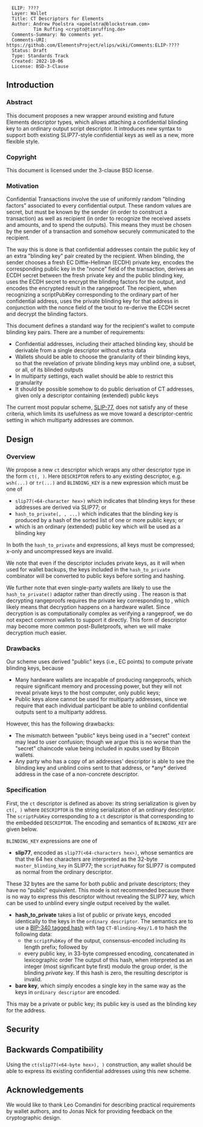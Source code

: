 <pre>
  ELIP: ????
  Layer: Wallet
  Title: CT Descriptors for Elements
  Author: Andrew Poelstra <apoelstra@blockstream.com>
          Tim Ruffing <crypto@timruffing.de>
  Comments-Summary: No comments yet.
  Comments-URI: https://github.com/ElementsProject/elips/wiki/Comments:ELIP-????
  Status: Draft
  Type: Standards Track
  Created: 2022-10-06
  License: BSD-3-Clause
</pre>

==Introduction==

===Abstract===

This document proposes a new wrapper around existing and future Elements descriptor types, which allows attaching a confidential blinding key to an ordinary output script descriptor. It introduces new syntax to support both existing SLIP77-style confidential keys as well as a new, more flexible style.

===Copyright===

This document is licensed under the 3-clause BSD license.

===Motivation===

Confidential Transactions involve the use of uniformly random "blinding factors" associated to every confidential output.
These random values are secret, but must be known by the sender (in order to construct a transaction) as well as recipient (in order to recognize the received assets and amounts, and to spend the outputs).
This means they must be chosen by the sender of a transaction and somehow securely communicated to the recipient.

The way this is done is that confidential addresses contain the public key of an extra "blinding key" pair created by the recipient.
When blinding, the sender chooses a fresh EC Diffie-Hellman (ECDH) private key, encodes the corresponding public key in the "nonce" field of the transaction, derives an ECDH secret between the fresh private key and the public blinding key, uses the ECDH secret to encrypt the blinding factors for the output, and encodes the encrypted result in the rangeproof.
The recipient, when recognizing a scriptPubKey corresponding to the ordinary part of her confidential address, uses the private blinding key for that address in conjunction with the nonce field of the txout to re-derive the ECDH secret and decrypt the blinding factors.

This document defines a standard way for the recipient's wallet to compute blinding key pairs. There are a number of requirements:

* Confidential addresses, including their attached blinding key, should be derivable from a single descriptor without extra data
* Wallets should be able to choose the granularity of their blinding keys, so that the revelation of private blinding keys may unblind one, a subset, or all, of its blinded outputs
* In multiparty settings, each wallet should be able to restrict this granularity
* It should be possible somehow to do public derivation of CT addresses, given only a descriptor containing (extended) public keys

The current most popular scheme, [https://github.com/satoshilabs/slips/blob/master/slip-0077.md SLIP-77], does not satisfy any of these criteria, which limits its usefulness as we move toward a descriptor-centric setting in which multiparty addresses are common.

==Design==

===Overview===
We propose a new <code>ct</code> descriptor which wraps any other descriptor type in the form <code>ct(<BLINDING_KEY>, <DESCRIPTOR>)</code>.
Here <code>DESCRIPTOR</code> refers to any existing descriptor, e.g. <code>wsh(...)</code> or <code>tr(...)</code> and <code>BLINDING_KEY</code> is a new expression which must be one of
* <code>slip77(<64-character hex>)</code> which indicates that blinding keys for these addresses are derived via SLIP77; or
* <code>hash_to_private(<KEY_1>, <KEY_2>, ...)</code> which indicates that the blinding key is produced by a hash of the sorted list of one or more public keys; or
* <code><KEY></code> which is an ordinary (extended) public key which will be used as a blinding key

In both the <code>hash_to_private</code> and <code><KEY></code> expressions, all keys must be compressed; x-only and uncompressed keys are invalid.

We note that even if the descriptor includes private keys, as it will when used for wallet backups, the keys included in the <code>hash_to_private</code> combinator will be converted to public keys before sorting and hashing.

We further note that even single-party wallets are likely to use the <code>hash_to_private()</code> adaptor rather than directly using <code><key></code>.
The reason is that decrypting rangeproofs requires the private key corresponding to <code><key></code>, which likely means that decryption happens on a hardware wallet.
Since decryption is as computationally complex as verifying a rangeproof, we do not expect common wallets to support it directly.
This form of descriptor may become more common post-Bulletproofs, when we will make decryption much easier.

===Drawbacks===

Our scheme uses derived "public" keys (i.e., EC points) to compute private blinding keys, because
* Many hardware wallets are incapable of producing rangeproofs, which require significant memory and processing power, but they will not reveal private keys to the host computer, only public keys;
* Public keys alone cannot be used for multiparty addresses, since we require that each individual participant be able to unblind confidential outputs sent to a multiparty address.

However, this has the following drawbacks:
* The mismatch between "public" keys being used in a "secret" context may lead to user confusion; though we argue this is no worse than the "secret" chaincode value being included in xpubs used by Bitcoin wallets.
* Any party who has a copy of an addresses' descriptor is able to see the blinding key and unblind coins sent to that address, or *any* derived address in the case of a non-concrete descriptor.

===Specification===

First, the <code>ct</code> descriptor is defined as above: its string serialization is given by <code>ct(<BLINDING_KEY>, <DESCRIPTOR>)</code> where <code>DESCRIPTOR</code> is the string serialization of an ordinary descriptor.
The <code>scriptPubKey</code> corresponding to a <code>ct</code> descriptor is that corresponding to the embedded <code>DESCRIPTOR</code>. The encoding and semantics of <code>BLINDING_KEY</code> are given below.

<code>BLINDING_KEY</code> expressions are one of
* '''slip77''', encoded as <code>slip77(<64-characters hex>)</code>, whose semantics are that the 64 hex characters are interpreted as the 32-byte <code>master_blinding_key</code> in SLIP77; the <code>scriptPubKey</code> for SLIP77 is computed as normal from the ordinary descriptor.
These 32 bytes are the same for both public and private descriptors; they have no "public" equivalent.
This mode is not recommended because there is no way to express this descriptor without revealing the SLIP77 key, which can be used to unblind every single output received by the wallet.
* '''hash_to_private''' takes a list of public or private keys, encoded identically to the keys in the <code>ordinary descriptor</code>. The semantics are to use a [https://github.com/bitcoin/bips/blob/master/bip-0340.mediawiki#Design BIP-340 tagged hash] with tag <code>CT-Blinding-Key/1.0</code> to hash the following data:
** the <code>scriptPubKey</code> of the output, consensus-encoded including its length prefix; followed by
** every public key, in 33-byte compressed encoding, concatenated in lexicographic order The output of this hash, when interpreted as an integer (most significant byte first) modulo the group order, is the blinding ''private'' key. If this hash is zero, the resulting descriptor is invalid.
* '''bare key''', which simply encodes a single key in the same way as the keys in <code>ordinary descriptor</code> are encoded.
This may be a private or public key; its public key is used as the blinding key for the address. 

==Security==

==Backwards Compatibility==

Using the <code>ct(slip77(<64-byte hex>), <DESCRIPTOR>)</code> construction, any wallet should be able to express its existing confidential addresses using this new scheme.

==Acknowledgements==

We would like to thank Leo Comandini for describing practical requirements by wallet authors, and to Jonas Nick for providing feedback on the cryptographic design.

